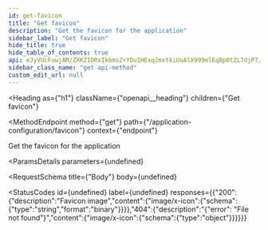 ```yaml
---
id: get-favicon
title: "Get favicon"
description: "Get the favicon for the application"
sidebar_label: "Get favicon"
hide_title: true
hide_table_of_contents: true
api: eJyVUcFuwjAM/ZXKZ1DRxIkbmsZ+YDu1HExq2mxtkiUuAlX999mlEqBp0tZL7djP7/l5gIqSiTaw9Q428EqccUPZEU/WeJcdfZxyDKG1BqeuBURKwbtECTYDPK1W+nucs5vxtsOaBCExk2NtnJ7y81LrmifTUIca8SWQYBNH62oBCXmHgoGDdRgvMMq3gPVq/ZNvKIFi9LGETVbCzraUOc8iv3dVCeM/FfjDBxme+ISQsZZFC9jePMievTvauo9XR/YL6IgbXwm2Jha2gNxIkt/5tjT3mHx2WHqtO3olV4VoVKGSWm5VitRPFNN1S5BC8Ik7nHQ77Gi+2W3agy/Dbe0/nnZ2gOnMeWjROuXsY6uzrksV8OtSerNZiFjSiFJtH4YDJnqP7Tjq81dPcstNIeEJo8WD7lnshaYhrChKMsAnSQtsjaGgdp6w7VXWw+XGe9tfX97kXt8an/cw
sidebar_class_name: "get api-method"
custom_edit_url: null
---
```



<Heading
  as={"h1"}
  className={"openapi__heading"}
  children={"Get favicon"}
>
</Heading>

<MethodEndpoint
  method={"get"}
  path={"/application-configuration/favicon"}
  context={"endpoint"}
>
  
</MethodEndpoint>



Get the favicon for the application

<ParamsDetails
  parameters={undefined}
>
  
</ParamsDetails>

<RequestSchema
  title={"Body"}
  body={undefined}
>
  
</RequestSchema>

<StatusCodes
  id={undefined}
  label={undefined}
  responses={{"200":{"description":"Favicon image","content":{"image/x-icon":{"schema":{"type":"string","format":"binary"}}}},"404":{"description":"{\"error\": \"File not found\"}","content":{"image/x-icon":{"schema":{"type":"object"}}}}}}
>
  
</StatusCodes>


      